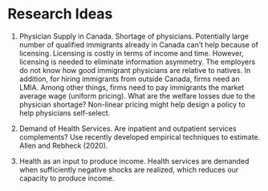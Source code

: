 # Research Ideas

1. Physician Supply in Canada. Shortage of physicians. Potentially large number of qualified immigrants already in Canada can't help because of licensing. Licensing is costly in terms of income and time. However, licensing is needed to eliminate information asymmetry. The employers do not know how good immigrant physicians are relative to natives. In addition, for hiring immigrants from outside Canada, firms need an LMIA. Among other things, firms need to pay immigrants the market average wage (uniform pricing). What are the welfare losses due to the physician shortage? Non-linear pricing might help design a policy to help physicians self-select.

2. Demand of Health Services. Are inpatient and outpatient services complements? Use recently developed empirical techniques to estimate. Allen and Rebheck (2020). 

3. Health as an input to produce income. Health services are demanded when sufficiently negative shocks are realized, which reduces our capacity to produce income.

